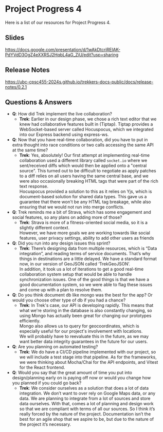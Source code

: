 # Project Progress 4
Here is a list of our resources for Project Progress 4.

## Slides
https://docs.google.com/presentation/d/1wAkDtcriREIAK-PdYVdD3OgZ4eXXRSJ2HqbL4aG_ZiU/edit?usp=sharing

## Release Notes
https://ubc-cpsc455-2024s.github.io/trekkers-docs-public/docs/release-notes/0.2.1

## Questions & Answers
- **Q**: How did Trek implement the live collaboration?
  - **Trek**: Earlier in our design phase, we chose a rich text editor that we knew had collaborative features built in (Tiptap). Tiptap provides a WebSocket-based server called Hocuspocus, which we integrated into our Express backend using express-ws.
- **Q**: Now that you have real-time collaboration, did you have to put in extra thought into race conditions or two calls accessing the same API at the same time?
  - **Trek**: Yes, absolutely! Our first attempt at implementing real-time collaboration used a different library called `socket.io` where we sent/received diffs which would then be applied onto a "central source". This turned out to be difficult to negotiate as apply patches to a diff relies on all users having the same central base, and we were also occasionally breaking HTML tags that were part of the rich text response.\
  Hocuspocus provided a solution to this as it relies on Yjs, which is document-based solution for shared data types. This gave us a guarantee that there won't be any HTML tag breakage, while also ensuring that we would not run into merge conflicts.
- **Q**: Trek reminds me a bit of Strava, which has some engagement and social features, so any plans on adding more of those?
  - **Trek**: Strava is more of a fitness-oriented social media, so it is a slightly different context. \
  However, we have more goals we are working towards like social features, user privacy settings, ability to add other users as friends
- **Q**: Did you run into any design issues this sprint?
  - **Trek**: There’s designing data from multiple resources, which is “Data integration”, and reading terms of service documents. That’s why things in destinations are a little delayed. We have a standard format now, in our version of GeoJSON called ‘TrekGeoJSON’.\
  In addition, it took us a lot of iterations to get a good real-time collaboration system setup that would be able to handle synchronization issues.
  One of the good things is that we have a good documentation system, so we were able to flag these issues and come up with a plan to resolve them.
- **Q**: Do you think document db like mongo was the best for the app? Or would you choose other type of db if you had a chance?
  - **Trek**: In Trek's case, our API is developing rapidly. This means that what we're storing in the database is also constantly changing, so using Mongo has actually been great for changing our prototypes efficiently.\
  Mongo also allows us to query for geocoordinates, which is especially useful for our project's involvement with locations.\
  We will probably have to reevaluate this in the future, as we may want better data integrity guarantees in the future for our users.
- **Q**: Are you planning on automated testing?
  - **Trek**: We do have a CI/CD pipeline implemented with our project, so we will include a test stage into that pipeline. As for the frameworks, we were thinking about Mocha/Chai for the API endpoints, and Vitest for the React frontend.
- **Q**: Would you say that the great amount of time you put into design/planning early on is paying off now or would you change how you planned if you could go back?
  - **Trek**: We consider ourselves as a solution that does a lot of data integration. We don’t want to over rely on Google Maps data, or any data. We are planning to integrate from a lot of sources and store data ourselves. With that, comes a lot of planning and design work so that we are compliant with terms of all our sources. So I think it’s really forced by the nature of the project. Documentation isn’t the best for an agile shop that we aspire to be, but due to the nature of the project it’s necessary.
